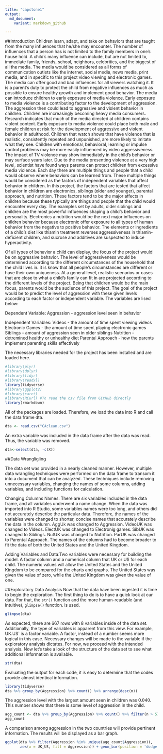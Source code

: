 ---
title: "capstone1"
output: 
  md_document:
    variant: markdown_github

---

##Introduction
Children learn, adapt, and take on behaviors that are taught from the many influences that he/she may encounter. The number of influences that a person has is not limited to the family members in one’s house hold. A child’s many influence can include, but are not limited to, immediate family, friends, school, neighbors, celebrities, and the biggest of all the media. The media would be considered as all forms of communication outlets like the internet, social media, news media, print media, and in specific to this project video viewing and electronic games. The media can offer good and bad influences for all viewers watching it. It is a parent’s duty to protect the child from negative influences as much as possible to ensure healthy growth and implement good behavior.
	The media can introduce children to early exposure of media violence. Early exposure to media violence is a contributing factor to the development of aggression. The aggression then could lead to aggressive and violent behavior in children. Children are increasingly becoming heavy media consumers. Research indicates that much of the media directed at children contains violent content. Early exposure to media violence could place both male and female children at risk for the development of aggressive and violent behavior in adulthood. Children that watch shows that have violence that is realistic, consistently repeated and unpunished, are more likely to imitate what they see. Children with emotional, behavioral, learning or impulse control problems may be more easily influenced by video aggressiveness. The impact of TV violence may show immediately in the child's behavior or may surface years later. Due to the media presenting violence at a very high level, scientist have found ways parents can protect children from excessive media violence.   Each day there are multiple things and people that a child would observe where behaviors can be learned from. These multiple things would be considered as the factors of independent variables that affect behavior in children. In this project, the factors that are tested that affect behavior in children are electronics, siblings (older and younger), parental approach, and nutrition. These factors tend to be the major affects in children because these typically are things and people that the child would encounter every day. The examples set by adults, older siblings and children are the most powerful influences shaping a child's behavior and personality. Electronics a nutrition would be the next major influences on children behavior because electronic offer exposure to all types of human behavior from the negative to positive behavior. The elements or ingredients of a child's diet like thiamin treatment reverses aggressiveness in thiamin-deficient children, and sucrose and additives are suspected to induce hyperactivity.
  
  Of all types of behavior a child can display, the focus of the project would be on aggressive behavior. The level of aggressiveness would be determined according to the different circumstances of the household that the child lives in. it is know that all people's circumstances are different or have their own uniqueness. At a general level, realistic scenarios or cases that are close to what a child's family can fit in are projected according to the different levels of the project. Being that children would be the main focus, parents would be the audience of this project. 
The goal of the project would be to predict the level of aggression with these given levels according to each factor or independent variable. The variables are lised below:


Dependent Variable: 
Aggression - aggression level seen in behavior

Independent Variables:
Videos - the amount of time spent viewing videos
Electronic Games - the amount of time spent playing electronic games
Siblings - amount of aggression seen in older siblings
Nutrition - detremined healthy or unhealthy diet
Parental Approach - how the parents implement parenting skills effectively


 
The necessary libraries needed for the project has been installed and are loaded here.

```{r, warning=FALSE, message=FALSE}
#library(plyr)
#library(dplyr)
#library(tidyr)
#library(readxl)
library(tidyverse)
#library(ggplot2)
#library(caret)
#library(RCurl) #To read the csv file from GitHub directly
library(rmarkdown)
```

All of the packages are loaded.  Therefore, we load the data into R and call the data frame dta.


```{r}
dta <- read.csv("CAclean.csv")
```


An extra variable was included in the data frame after the data was read.  Thus, the variable was removed.
```{r}
dta<-select(dta, -c(X))
```

##Data Wrangligling

The data set was provided in a nearly cleaned manner.  However, multiple data wrangling techniques were performed on the data frame to transom it into a document that can be analyzed.  These techniques include removing unnecessary variables, changing the names of some columns, adding variables, and including functions for calculation. 

Changing Columns Names:  There are six variables included in the data frame, and all variables underwent a name change.  When the data was imported into R Studio, some variables names were too long, and others did not accurately describe the particular data.  Therefore, the names of the variables were changed to shorter, concise names that accurately describe the data in the column. AggUk was changed to Aggression. VideoUK was changed to Videos. ElectUK was changed to Electronig games. SibUK was changed to Siblings. NutUK was changed to Nutrition. ParUK was changed to Parental Approach. The names of the columns had to become broader to fit the data of both the United States and the United Kingdom. 

Adding Variables and Data:Two variables were necessary for building the model.  A factor column and a numerical column that UK or US for each child. The numeric values will allow the United States and the United Kingdom to be compared for the charts and graphs. The United States was given the value of zero, while the United Kingdom was given the value of one.   




##Exploratory Data Analysis
Now that the data have been ingested it is time to begin the exploration.  The first thing to do is to have a quick look at our data.  For that, the `str()` function and the more human-readable (and intuitive), `glimpse()` function. is used.

```{r}
glimpse(dta)
```


As expected, there are 667 rows with 8 variables inside of the data set.  Additionally, the type of variables is apparent from this view.  For example, UK.US` is a factor variable.   A factor, instead of a number seems more logical in this case.  Necessary changes will be made to the variable if the exploratory analysis dictates.  For now, we proceed with the intended analysis.  Now let's take a look of the structure of the data set to see what additional information is available.  
```{r}
str(dta)
```

Evaluating the output for each code, it is easy to determine that the codes provide almost identical information.  


```{r}
library(tidyverse)
dta %>% group_by(Aggression) %>% count() %>% arrange(desc(n))
```


The aggression level with the largest amount seen in children was 0.040.  This number shows that there is some level of aggression in the child.


```{r}
agg_count <- dta %>% group_by(Aggression) %>% count() %>% filter(n > 5)
agg_count
```


 A comparison among aggression in the two countries will provide pertinent information. The results will be displayed as a bar graph. 

```{r}
ggplot(dta %>% filter(Aggression %in% unique(agg_count$Aggression)),
       aes(x = UK_US, fill = Aggression)) + geom_bar(position = 'dodge')
```